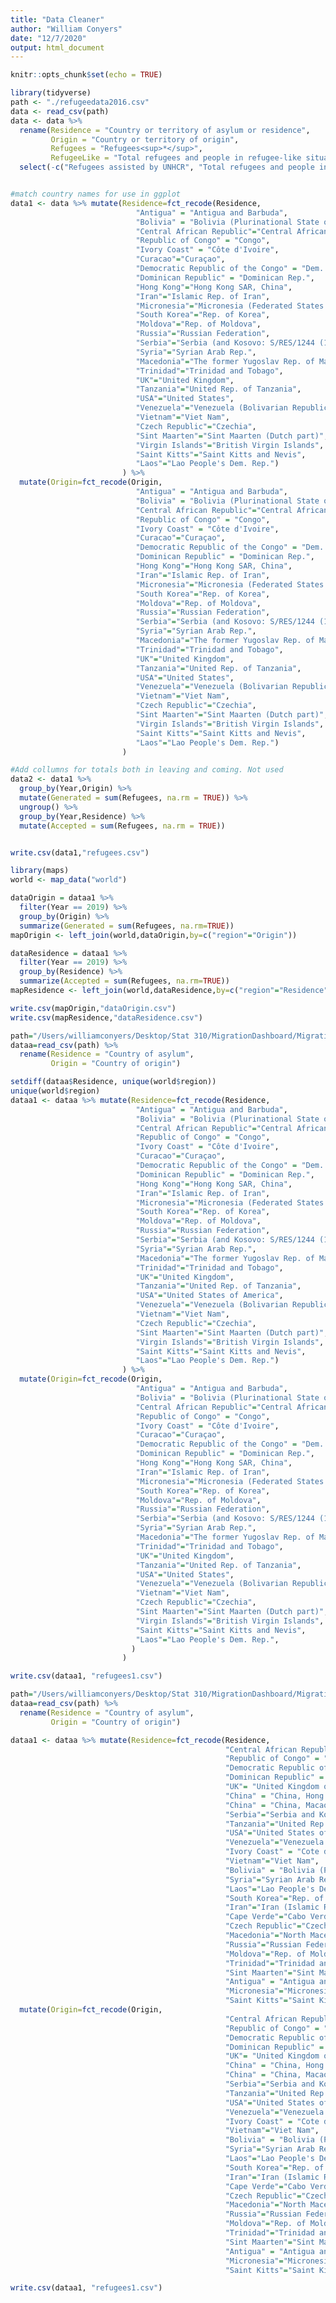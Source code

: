 ```yaml
---
title: "Data Cleaner"
author: "William Conyers"
date: "12/7/2020"
output: html_document
---
```


```r
knitr::opts_chunk$set(echo = TRUE)
```

```r
library(tidyverse)
path <- "./refugeedata2016.csv"
data <- read_csv(path)
data <- data %>%
  rename(Residence = "Country or territory of asylum or residence",
         Origin = "Country or territory of origin",
         Refugees = "Refugees<sup>*</sup>",
         RefugeeLike = "Total refugees and people in refugee-like situations<sup>**</sup>") %>%
  select(-c("Refugees assisted by UNHCR", "Total refugees and people in refugee-like situations assisted by UNHCR"))


#match country names for use in ggplot
data1 <- data %>% mutate(Residence=fct_recode(Residence, 
                            "Antigua" = "Antigua and Barbuda",
                            "Bolivia" = "Bolivia (Plurinational State of)",
                            "Central African Republic"="Central African Rep.",
                            "Republic of Congo" = "Congo",
                            "Ivory Coast" = "Côte d'Ivoire",
                            "Curacao"="Curaçao",
                            "Democratic Republic of the Congo" = "Dem. Rep. of the Congo",
                            "Dominican Republic" = "Dominican Rep.",
                            "Hong Kong"="Hong Kong SAR, China",
                            "Iran"="Islamic Rep. of Iran",
                            "Micronesia"="Micronesia (Federated States of)",
                            "South Korea"="Rep. of Korea",
                            "Moldova"="Rep. of Moldova",
                            "Russia"="Russian Federation",
                            "Serbia"="Serbia (and Kosovo: S/RES/1244 (1999))",
                            "Syria"="Syrian Arab Rep.",
                            "Macedonia"="The former Yugoslav Rep. of Macedonia",
                            "Trinidad"="Trinidad and Tobago",
                            "UK"="United Kingdom",
                            "Tanzania"="United Rep. of Tanzania",
                            "USA"="United States",
                            "Venezuela"="Venezuela (Bolivarian Republic of)",
                            "Vietnam"="Viet Nam",
                            "Czech Republic"="Czechia",
                            "Sint Maarten"="Sint Maarten (Dutch part)",
                            "Virgin Islands"="British Virgin Islands",
                            "Saint Kitts"="Saint Kitts and Nevis",
                            "Laos"="Lao People's Dem. Rep.")
                         ) %>%
  mutate(Origin=fct_recode(Origin, 
                            "Antigua" = "Antigua and Barbuda",
                            "Bolivia" = "Bolivia (Plurinational State of)",
                            "Central African Republic"="Central African Rep.",
                            "Republic of Congo" = "Congo",
                            "Ivory Coast" = "Côte d'Ivoire",
                            "Curacao"="Curaçao",
                            "Democratic Republic of the Congo" = "Dem. Rep. of the Congo",
                            "Dominican Republic" = "Dominican Rep.",
                            "Hong Kong"="Hong Kong SAR, China",
                            "Iran"="Islamic Rep. of Iran",
                            "Micronesia"="Micronesia (Federated States of)",
                            "South Korea"="Rep. of Korea",
                            "Moldova"="Rep. of Moldova",
                            "Russia"="Russian Federation",
                            "Serbia"="Serbia (and Kosovo: S/RES/1244 (1999))",
                            "Syria"="Syrian Arab Rep.",
                            "Macedonia"="The former Yugoslav Rep. of Macedonia",
                            "Trinidad"="Trinidad and Tobago",
                            "UK"="United Kingdom",
                            "Tanzania"="United Rep. of Tanzania",
                            "USA"="United States",
                            "Venezuela"="Venezuela (Bolivarian Republic of)",
                            "Vietnam"="Viet Nam",
                            "Czech Republic"="Czechia",
                            "Sint Maarten"="Sint Maarten (Dutch part)",
                            "Virgin Islands"="British Virgin Islands",
                            "Saint Kitts"="Saint Kitts and Nevis",
                            "Laos"="Lao People's Dem. Rep.")
                         )

#Add collumns for totals both in leaving and coming. Not used
data2 <- data1 %>%
  group_by(Year,Origin) %>%
  mutate(Generated = sum(Refugees, na.rm = TRUE)) %>%
  ungroup() %>%
  group_by(Year,Residence) %>%
  mutate(Accepted = sum(Refugees, na.rm = TRUE))


write.csv(data1,"refugees.csv")
```

```r
library(maps)
world <- map_data("world")

dataOrigin = dataa1 %>%
  filter(Year == 2019) %>%
  group_by(Origin) %>%
  summarize(Generated = sum(Refugees, na.rm=TRUE))
mapOrigin <- left_join(world,dataOrigin,by=c("region"="Origin"))

dataResidence = dataa1 %>%
  filter(Year == 2019) %>%
  group_by(Residence) %>%
  summarize(Accepted = sum(Refugees, na.rm=TRUE))
mapResidence <- left_join(world,dataResidence,by=c("region"="Residence"))

write.csv(mapOrigin,"dataOrigin.csv")
write.csv(mapResidence,"dataResidence.csv")
```

```r
path="/Users/williamconyers/Desktop/Stat 310/MigrationDashboard/MigrationApp/population.csv"
dataa=read_csv(path) %>%
  rename(Residence = "Country of asylum",
         Origin = "Country of origin") 

setdiff(dataa$Residence, unique(world$region))
unique(world$region)
dataa1 <- dataa %>% mutate(Residence=fct_recode(Residence, 
                            "Antigua" = "Antigua and Barbuda",
                            "Bolivia" = "Bolivia (Plurinational State of)",
                            "Central African Republic"="Central African Rep.",
                            "Republic of Congo" = "Congo",
                            "Ivory Coast" = "Côte d'Ivoire",
                            "Curacao"="Curaçao",
                            "Democratic Republic of the Congo" = "Dem. Rep. of the Congo",
                            "Dominican Republic" = "Dominican Rep.",
                            "Hong Kong"="Hong Kong SAR, China",
                            "Iran"="Islamic Rep. of Iran",
                            "Micronesia"="Micronesia (Federated States of)",
                            "South Korea"="Rep. of Korea",
                            "Moldova"="Rep. of Moldova",
                            "Russia"="Russian Federation",
                            "Serbia"="Serbia (and Kosovo: S/RES/1244 (1999))",
                            "Syria"="Syrian Arab Rep.",
                            "Macedonia"="The former Yugoslav Rep. of Macedonia",
                            "Trinidad"="Trinidad and Tobago",
                            "UK"="United Kingdom",
                            "Tanzania"="United Rep. of Tanzania",
                            "USA"="United States of America",
                            "Venezuela"="Venezuela (Bolivarian Republic of)",
                            "Vietnam"="Viet Nam",
                            "Czech Republic"="Czechia",
                            "Sint Maarten"="Sint Maarten (Dutch part)",
                            "Virgin Islands"="British Virgin Islands",
                            "Saint Kitts"="Saint Kitts and Nevis",
                            "Laos"="Lao People's Dem. Rep.")
                         ) %>%
  mutate(Origin=fct_recode(Origin, 
                            "Antigua" = "Antigua and Barbuda",
                            "Bolivia" = "Bolivia (Plurinational State of)",
                            "Central African Republic"="Central African Rep.",
                            "Republic of Congo" = "Congo",
                            "Ivory Coast" = "Côte d'Ivoire",
                            "Curacao"="Curaçao",
                            "Democratic Republic of the Congo" = "Dem. Rep. of the Congo",
                            "Dominican Republic" = "Dominican Rep.",
                            "Hong Kong"="Hong Kong SAR, China",
                            "Iran"="Islamic Rep. of Iran",
                            "Micronesia"="Micronesia (Federated States of)",
                            "South Korea"="Rep. of Korea",
                            "Moldova"="Rep. of Moldova",
                            "Russia"="Russian Federation",
                            "Serbia"="Serbia (and Kosovo: S/RES/1244 (1999))",
                            "Syria"="Syrian Arab Rep.",
                            "Macedonia"="The former Yugoslav Rep. of Macedonia",
                            "Trinidad"="Trinidad and Tobago",
                            "UK"="United Kingdom",
                            "Tanzania"="United Rep. of Tanzania",
                            "USA"="United States",
                            "Venezuela"="Venezuela (Bolivarian Republic of)",
                            "Vietnam"="Viet Nam",
                            "Czech Republic"="Czechia",
                            "Sint Maarten"="Sint Maarten (Dutch part)",
                            "Virgin Islands"="British Virgin Islands",
                            "Saint Kitts"="Saint Kitts and Nevis",
                            "Laos"="Lao People's Dem. Rep.",
                           )
                         )

write.csv(dataa1, "refugees1.csv")
```

```r
path="/Users/williamconyers/Desktop/Stat 310/MigrationDashboard/MigrationApp/population.csv"
dataa=read_csv(path) %>%
  rename(Residence = "Country of asylum",
         Origin = "Country of origin") 

dataa1 <- dataa %>% mutate(Residence=fct_recode(Residence,
                                                "Central African Republic" = "Central African Rep.",
                                                "Republic of Congo" = "Congo",
                                                "Democratic Republic of the Congo" = "Dem. Rep. of the Congo",
                                                "Dominican Republic" = "Dominican Rep.",
                                                "UK"= "United Kingdom of Great Britain and Northern Ireland",
                                                "China" = "China, Hong Kong SAR",
                                                "China" = "China, Macao SAR",
                                                "Serbia"="Serbia and Kosovo: S/RES/1244 (1999)",
                                                "Tanzania"="United Rep. of Tanzania",
                                                "USA"="United States of America",
                                                "Venezuela"="Venezuela (Bolivarian Republic of)",
                                                "Ivory Coast" = "Cote d'Ivoire",
                                                "Vietnam"="Viet Nam",
                                                "Bolivia" = "Bolivia (Plurinational State of)",
                                                "Syria"="Syrian Arab Rep.",
                                                "Laos"="Lao People's Dem. Rep.",
                                                "South Korea"="Rep. of Korea",
                                                "Iran"="Iran (Islamic Rep. of)",
                                                "Cape Verde"="Cabo Verde",
                                                "Czech Republic"="Czechia",
                                                "Macedonia"="North Macedonia",
                                                "Russia"="Russian Federation",
                                                "Moldova"="Rep. of Moldova",
                                                "Trinidad"="Trinidad and Tobago",
                                                "Sint Maarten"="Sint Maarten (Dutch part)",
                                                "Antigua" = "Antigua and Barbuda",
                                                "Micronesia"="Micronesia (Federated States of)",
                                                "Saint Kitts"="Saint Kitts and Nevis")) %>%
  mutate(Origin=fct_recode(Origin,
                                                "Central African Republic" = "Central African Rep.",
                                                "Republic of Congo" = "Congo",
                                                "Democratic Republic of the Congo" = "Dem. Rep. of the Congo",
                                                "Dominican Republic" = "Dominican Rep.",
                                                "UK"= "United Kingdom of Great Britain and Northern Ireland",
                                                "China" = "China, Hong Kong SAR",
                                                "China" = "China, Macao SAR",
                                                "Serbia"="Serbia and Kosovo: S/RES/1244 (1999)",
                                                "Tanzania"="United Rep. of Tanzania",
                                                "USA"="United States of America",
                                                "Venezuela"="Venezuela (Bolivarian Republic of)",
                                                "Ivory Coast" = "Cote d'Ivoire",
                                                "Vietnam"="Viet Nam",
                                                "Bolivia" = "Bolivia (Plurinational State of)",
                                                "Syria"="Syrian Arab Rep.",
                                                "Laos"="Lao People's Dem. Rep.",
                                                "South Korea"="Rep. of Korea",
                                                "Iran"="Iran (Islamic Rep. of)",
                                                "Cape Verde"="Cabo Verde",
                                                "Czech Republic"="Czechia",
                                                "Macedonia"="North Macedonia",
                                                "Russia"="Russian Federation",
                                                "Moldova"="Rep. of Moldova",
                                                "Trinidad"="Trinidad and Tobago",
                                                "Sint Maarten"="Sint Maarten (Dutch part)",
                                                "Antigua" = "Antigua and Barbuda",
                                                "Micronesia"="Micronesia (Federated States of)",
                                                "Saint Kitts"="Saint Kitts and Nevis"))

write.csv(dataa1, "refugees1.csv")
                                                
```

